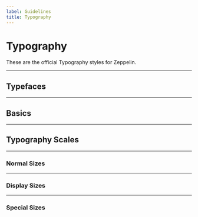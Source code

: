 ```yaml
---
label: Guidelines
title: Typography
---
```



# Typography

These are the official Typography styles for Zeppelin.

---

## Typefaces

<Typefaces />

---

## Basics

---

## Typography Scales

---

### Normal Sizes

<Typography />

---

### Display Sizes

<Typography />

---

### Special Sizes

<Typography />
